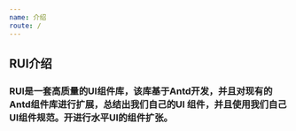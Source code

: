 ```yaml
---
name: 介绍
route: /
---
```


## RUI介绍

### RUI是一套高质量的UI组件库，该库基于Antd开发，并且对现有的Antd组件库进行扩展，总结出我们自己的UI 组件，并且使用我们自己UI组件规范。开进行水平UI的组件扩张。
